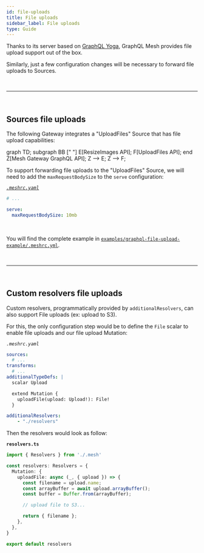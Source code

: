 ```yaml
---
id: file-uploads
title: File uploads
sidebar_label: File uploads
type: Guide
---
```


Thanks to its server based on [GraphQL Yoga](https://www.graphql-yoga.com/), GraphQL Mesh provides file upload support out of the box.

Similarly, just a few configuration changes will be necessary to forward file uploads to Sources.


<p>&nbsp;</p>

------

<p>&nbsp;</p>



## Sources file uploads


The following Gateway integrates a "UploadFiles" Source that has file upload capabilities:


<Graph>

graph TD;
subgraph BB [" "]
E[ResizeImages API];
F[UploadFiles API];
end
Z[Mesh Gateway GraphQL API];
Z --> E;
Z --> F;

</Graph>


To support forwarding file uploads to the "UploadFiles" Source, we will need to add the `maxRequestBodySize` to the `serve` configuration:

_[`.meshrc.yaml`](https://github.com/Urigo/graphql-mesh/tree/master/examples/graphql-file-upload-example/.meshrc.yml)_
```yaml
# ...

serve:
  maxRequestBodySize: 10mb

```

<br />

You will find the complete example in [`examples/graphql-file-upload-example/.meshrc.yml`](https://github.com/Urigo/graphql-mesh/tree/master/examples/graphql-file-upload-example/.meshrc.yml).


<p>&nbsp;</p>

------

<p>&nbsp;</p>


## Custom resolvers file uploads


Custom resolvers, programmatically provided by `additionalResolvers`, can also support File uploads (ex: upload to S3).

For this, the only configuration step would be to define the `File` scalar to enable file uploads and our file upload Mutation:

_`.meshrc.yaml`_
```yaml
sources:
  # ...
transforms:
  # ...
additionalTypeDefs: |
  scalar Upload

  extend Mutation {
    uploadFile(upload: Upload!): File!
  }

additionalResolvers:
    - "./resolvers"
```

Then the resolvers would look as follow:

__`resolvers.ts`__
```ts
import { Resolvers } from './.mesh'

const resolvers: Resolvers = {
  Mutation: {
    uploadFile: async (_, { upload }) => {
      const filename = upload.name;
      const arrayBuffer = await upload.arrayBuffer();
      const buffer = Buffer.from(arrayBuffer);

      // upload file to S3...

      return { filename };
    },
  },
}

export default resolvers
```
